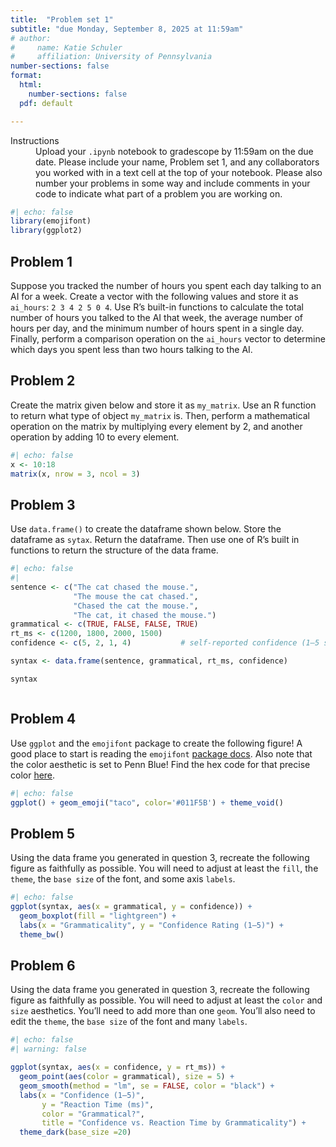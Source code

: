 ```yaml
---
title:  "Problem set 1"
subtitle: "due Monday, September 8, 2025 at 11:59am"
# author: 
#     name: Katie Schuler
#     affiliation: University of Pennsylvania
number-sections: false
format: 
  html: 
    number-sections: false
  pdf: default

---
```


Instructions
: Upload your `.ipynb` notebook to gradescope by 11:59am on the due date. Please include your name, Problem set 1, and any collaborators you worked with in a text cell at the top of your notebook. Please also number your problems in some way and include comments in your code to indicate what part of a problem you are working on.  

```r
#| echo: false
library(emojifont)
library(ggplot2)

```



## Problem 1

Suppose you tracked the number of hours you spent each day talking to an AI for a week. Create a vector with the following values and store it as `ai_hours`: `2 3 4 2 5 0 4`. Use R’s built-in functions to calculate the total number of hours you talked to the AI that week, the average number of hours per day, and the minimum number of hours spent in a single day. Finally, perform a comparison operation on the `ai_hours` vector to determine which days you spent less than two hours talking to the AI.

## Problem 2

Create the matrix given below and store it as `my_matrix`. Use an R function to return what type of object `my_matrix` is. Then, perform a mathematical operation on the matrix by multiplying every element by 2, and another operation by adding 10 to every element.

```r
#| echo: false
x <- 10:18
matrix(x, nrow = 3, ncol = 3)

```


## Problem 3

Use `data.frame()` to create the dataframe shown below. Store the dataframe as `sytax`. Return the dataframe. Then use one of R's built in functions to return the structure of the data frame. 

```r
#| echo: false 
#| 
sentence <- c("The cat chased the mouse.",
              "The mouse the cat chased.",
              "Chased the cat the mouse.",
              "The cat, it chased the mouse.")
grammatical <- c(TRUE, FALSE, FALSE, TRUE)
rt_ms <- c(1200, 1800, 2000, 1500)
confidence <- c(5, 2, 1, 4)           # self-reported confidence (1–5 scale)

syntax <- data.frame(sentence, grammatical, rt_ms, confidence)

syntax



```

## Problem 4

Use `ggplot` and the `emojifont` package to create the following figure! A good place to start is reading the `emojifont` [package docs](https://cran.r-project.org/web/packages/emojifont/vignettes/emojifont.html). Also note that the color aesthetic is set to Penn Blue! Find the hex code for that precise color [here](https://branding.web-resources.upenn.edu/logos-and-branding/elements-penn-logo). 

```r
#| echo: false
ggplot() + geom_emoji("taco", color='#011F5B') + theme_void()

```


## Problem 5

Using the data frame you generated in question 3, recreate the following figure as faithfully as possible. You will need to adjust at least the `fill`, the `theme`, the `base size` of the font, and some axis `labels`.  

```r
#| echo: false
ggplot(syntax, aes(x = grammatical, y = confidence)) +
  geom_boxplot(fill = "lightgreen") +
  labs(x = "Grammaticality", y = "Confidence Rating (1–5)") + 
  theme_bw()
```


## Problem 6 

Using the data frame you generated in question 3, recreate the following figure as faithfully as possible. You will need to adjust at least the `color` and `size` aesthetics. You'll need to add more than one `geom`. You'll also need to edit the `theme`, the `base size` of the font and many `labels`.  

```r
#| echo: false
#| warning: false

ggplot(syntax, aes(x = confidence, y = rt_ms)) +
  geom_point(aes(color = grammatical), size = 5) +
  geom_smooth(method = "lm", se = FALSE, color = "black") +
  labs(x = "Confidence (1–5)", 
       y = "Reaction Time (ms)",
       color = "Grammatical?",
       title = "Confidence vs. Reaction Time by Grammaticality") +
  theme_dark(base_size =20)

```


